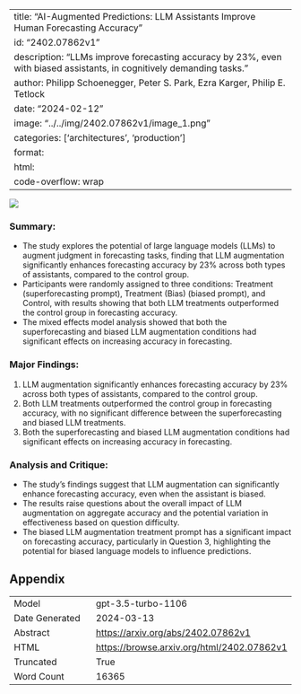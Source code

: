 
---
title: "AI-Augmented Predictions: LLM Assistants Improve Human Forecasting Accuracy"
id: "2402.07862v1"
description: "LLMs improve forecasting accuracy by 23%, even with biased assistants, in cognitively demanding tasks."
author: Philipp Schoenegger, Peter S. Park, Ezra Karger, Philip E. Tetlock
date: "2024-02-12"
image: "../../img/2402.07862v1/image_1.png"
categories: ['architectures', 'production']
format:
  html:
    code-overflow: wrap
---

![](../../img/2402.07862v1/image_1.png)

### Summary:
- The study explores the potential of large language models (LLMs) to augment judgment in forecasting tasks, finding that LLM augmentation significantly enhances forecasting accuracy by 23% across both types of assistants, compared to the control group.
- Participants were randomly assigned to three conditions: Treatment (superforecasting prompt), Treatment (Bias) (biased prompt), and Control, with results showing that both LLM treatments outperformed the control group in forecasting accuracy.
- The mixed effects model analysis showed that both the superforecasting and biased LLM augmentation conditions had significant effects on increasing accuracy in forecasting.

### Major Findings:
1. LLM augmentation significantly enhances forecasting accuracy by 23% across both types of assistants, compared to the control group.
2. Both LLM treatments outperformed the control group in forecasting accuracy, with no significant difference between the superforecasting and biased LLM treatments.
3. Both the superforecasting and biased LLM augmentation conditions had significant effects on increasing accuracy in forecasting.

### Analysis and Critique:
- The study's findings suggest that LLM augmentation can significantly enhance forecasting accuracy, even when the assistant is biased.
- The results raise questions about the overall impact of LLM augmentation on aggregate accuracy and the potential variation in effectiveness based on question difficulty.
- The biased LLM augmentation treatment prompt has a significant impact on forecasting accuracy, particularly in Question 3, highlighting the potential for biased language models to influence predictions.

## Appendix

|          |          |
|----------|----------|
| Model     | gpt-3.5-turbo-1106       |
| Date Generated     | 2024-03-13       |
| Abstract | [https://arxiv.org/abs/2402.07862v1](https://arxiv.org/abs/2402.07862v1)        |
| HTML     | [https://browse.arxiv.org/html/2402.07862v1](https://browse.arxiv.org/html/2402.07862v1)       |
| Truncated       | True       |
| Word Count       | 16365       |